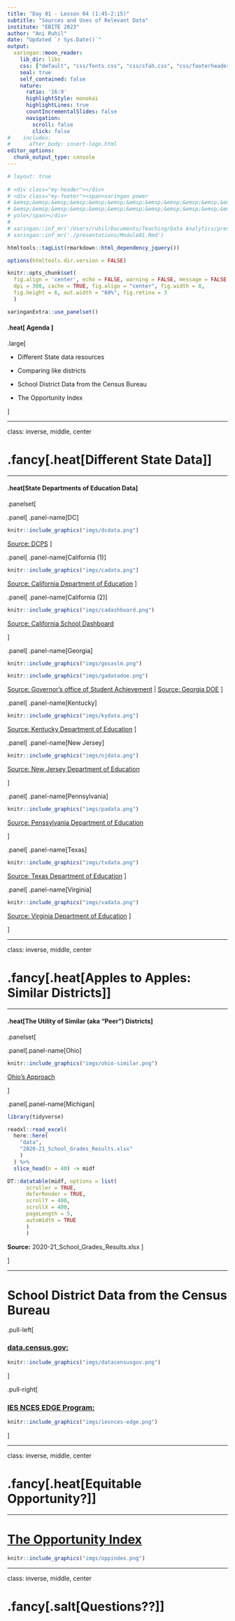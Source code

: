 ```yaml
---
title: "Day 01 - Lesson 04 (1:45-2:15)"
subtitle: "Sources and Uses of Relevant Data"
institute: "EBITE 2023"
author: "Ani Ruhil"
date: "Updated `r Sys.Date()`"
output:
  xaringan::moon_reader:
    lib_dir: libs
    css: ["default", "css/fonts.css", "css/sfah.css", "css/footerheader.css"]
    seal: true
    self_contained: false
    nature:
      ratio: '16:9'
      highlightStyle: monokai
      highlightLines: true
      countIncrementalSlides: false
      navigation:
        scroll: false
        click: false
#    includes:
#      after_body: insert-logo.html
editor_options: 
  chunk_output_type: console
---
```


```r
# layout: true
  
# <div class="my-header"></div>
# <div class="my-footer"><span>xaringan power    
# &emsp;&emsp;&emsp;&emsp;&emsp;&emsp;&emsp;&emsp;&emsp;&emsp;&emsp;&emsp;&emsp;
# &emsp;&emsp;&emsp;&emsp;&emsp;&emsp;&emsp;&emsp;&emsp;&emsp;&emsp;&emsp;&emsp;
# yolo</span></div> 
# 
# xaringan::inf_mr('/Users/ruhil/Documents/Teaching/Data Analytics/presentations/Module01.Rmd') 
# xaringan::inf_mr('./presentations/Module01.Rmd') 
```

<style>
div.remark-slide-content {
  padding: 1em; /*default is 1em 4em*/
}
.dataTables_wrapper {
  font-size: .5em;
}
</style>

```r
htmltools::tagList(rmarkdown::html_dependency_jquery())
```

```r
options(htmltools.dir.version = FALSE)

knitr::opts_chunk$set(
  fig.align = 'center', echo = FALSE, warning = FALSE, message = FALSE, 
  dpi = 300, cache = TRUE, fig.align = "center", fig.width = 8, 
  fig.height = 6, out.width = "60%", fig.retina = 3
  )

xaringanExtra::use_panelset()
```

#### .heat[ Agenda ]

.large[

- Different State data resources  

- Comparing like districts  

- School District Data from the Census Bureau

- The Opportunity Index 

]


---

class: inverse, middle, center

# .fancy[.heat[Different State Data]]

---

#### .heat[State Departments of Education Data]

.panelset[

.panel[
.panel-name[DC]

```r
knitr::include_graphics("imgs/dcdata.png")
```

[Source: DCPS](https://dcps.dc.gov/service/school-data)
]

.panel[
.panel-name[California (1)]

```r
knitr::include_graphics("imgs/cadata.png")
```

[Source: California Department of Education](https://www.cde.ca.gov/ds/)
]

.panel[
.panel-name[California (2)]

```r
knitr::include_graphics("imgs/cadashboard.png")
```

[Source: California School Dashboard](https://www.caschooldashboard.org/)

]

.panel[
.panel-name[Georgia]

```r
knitr::include_graphics("imgs/gosaslm.png") 

knitr::include_graphics("imgs/gadatadoe.png")

```

[Source: Governor's office of Student Achievement](https://schoolslikemine.gosa.ga.gov/) | [Source: Georgia DOE](https://www.gadoe.org/data-reporting/Pages/default.aspx)
]

.panel[
.panel-name[Kentucky]

```r
knitr::include_graphics("imgs/kydata.png")
```

[Source: Kentucky Department of Education](https://www.kyschoolreportcard.com/organization/20/school_overview/students/enrollment?year=2022)
]

.panel[
.panel-name[New Jersey]

```r
knitr::include_graphics("imgs/njdata.png")
```

[Source: New Jersey Department of Education](https://www.nj.gov/education/doedata/)

]

.panel[
.panel-name[Pennsylvania]

```r
knitr::include_graphics("imgs/padata.png")
```

[Source: Penssylvania Department of Education](https://futurereadypa.org/)

]

.panel[
.panel-name[Texas]

```r
knitr::include_graphics("imgs/txdata.png")
```

[Source: Texas Department of Education](https://tea.texas.gov/reports-and-data)
]


.panel[
.panel-name[Virginia]

```r
knitr::include_graphics("imgs/vadata.png")
```

[Source: Virginia Department of Education](https://www.doe.virginia.gov/data-policy-funding/data-reports/statistics-reports)
]

]

---

class: inverse, middle, center

# .fancy[.heat[Apples to Apples: Similar Districts]]

---

#### .heat[The Utility of Similar (aka "Peer") Districts]

.panelset[

.panel[.panel-name[Ohio]

```r
knitr::include_graphics("imgs/ohio-similar.png")
```

[Ohio's Approach](https://webapp2.ode.state.oh.us/similar_districts/Similar_Districts.asp)

]

.panel[.panel-name[Michigan]

```r
library(tidyverse)

readxl::read_excel(
  here::here(
    "data",
    "2020-21_School_Grades_Results.xlsx"
    )
  ) %>%
  slice_head(n = 40) -> midf

DT::datatable(midf, options = list(
      scroller = TRUE,
      deferRender = TRUE,
      scrollY = 400,
      scrollX = 400,
      pageLength = 5, 
      autoWidth = TRUE
      )
      )

```

**Source:** 2020-21_School_Grades_Results.xlsx
]

]

---

# School District Data from the Census Bureau

.pull-left[

### [data.census.gov:](https://data.census.gov/)

```r
knitr::include_graphics("imgs/datacensusgov.png")
```

]

.pull-right[

### [IES NCES EDGE Program:](https://nces.ed.gov/programs/edge/Home)

```r
knitr::include_graphics("imgs/iesnces-edge.png")
```

]


---

class: inverse, middle, center

# .fancy[.heat[Equitable Opportunity?]]

---

# [The Opportunity Index](https://opportunityindex.org/)


```r
knitr::include_graphics("imgs/oppindex.png")
```

---

class: inverse, middle, center

# .fancy[.salt[Questions??]]


